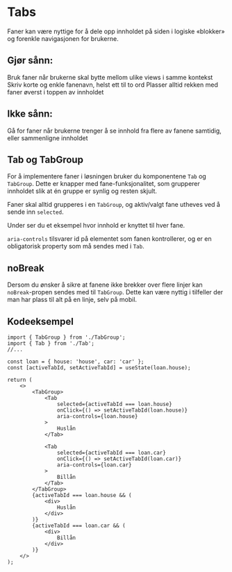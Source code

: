 
# Tabs

Faner kan være nyttige for å dele opp innholdet på siden i logiske «blokker» og forenkle navigasjonen for brukerne.

## Gjør sånn:

<CheckList>
    <CheckListItem isCross={false}>
        Bruk faner når brukerne skal bytte mellom ulike views i samme kontekst
    </CheckListItem>
    <CheckListItem isCross={false}>
        Skriv korte og enkle fanenavn, helst ett til to ord
    </CheckListItem>
    <CheckListItem isCross={false}>
        Plasser alltid rekken med faner øverst i toppen av innholdet
    </CheckListItem>
</CheckList>

## Ikke sånn:

<CheckList>
    <CheckListItem isCross={true}>
        Gå for faner når brukerne trenger å se innhold fra flere av fanene
        samtidig, eller sammenligne innholdet
    </CheckListItem>
</CheckList>

<InstallImport packageName="@sb1/ffe-tabs-react" dependencies={dependencies} />

## Tab og TabGroup

For å implementere faner i løsningen bruker du komponentene `Tab` og `TabGroup`. Dette er knapper med fane-funksjonalitet, som grupperer innholdet slik
at én gruppe er synlig og resten skjult.

Faner skal alltid grupperes i en `TabGroup`, og aktiv/valgt fane utheves ved å sende inn `selected`.

<Canvas of={TabGroupStories.Standard} />
<Controls of={TabGroupStories.Standard} />

Under ser du et eksempel hvor innhold er knyttet til hver fane.

`aria-controls` tilsvarer id på elementet som fanen kontrollerer, og er en obligatorisk property som må sendes med i `Tab`.

<Canvas of={TabGroupStories.WithContent} />

## noBreak

Dersom du ønsker å sikre at fanene ikke brekker over flere linjer kan `noBreak`-propen sendes med til `TabGroup`.
Dette kan være nyttig i tilfeller der man har plass til alt på en linje, selv på mobil.

<Canvas of={TabGroupStories.NoBreak} />

<Meta title="Komponenter/Tabs" />

## Kodeeksempel 
```
import { TabGroup } from './TabGroup';
import { Tab } from './Tab';
//...

const loan = { house: 'house', car: 'car' };
const [activeTabId, setActiveTabId] = useState(loan.house);

return (
    <>
        <TabGroup>
            <Tab
                selected={activeTabId === loan.house}
                onClick={() => setActiveTabId(loan.house)}
                aria-controls={loan.house}
            >
                Huslån
            </Tab>

            <Tab
                selected={activeTabId === loan.car}
                onClick={() => setActiveTabId(loan.car)}
                aria-controls={loan.car}
            >
                Billån
            </Tab>
        </TabGroup>
        {activeTabId === loan.house && (
            <div>
                Huslån
            </div>
        )}
        {activeTabId === loan.car && (
            <div>
                Billån
            </div>
        )}
    </>
);
```
